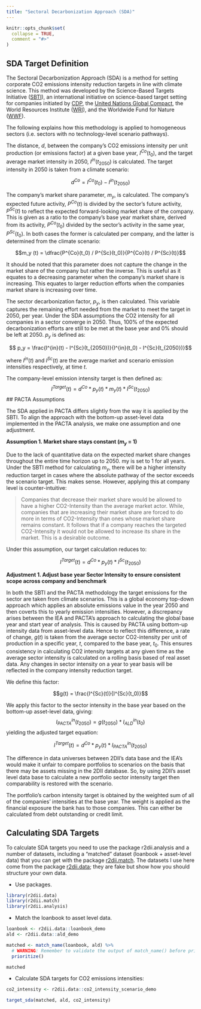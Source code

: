 ```yaml
---
title: "Sectoral Decarbonization Approach (SDA)"
---
```


```r
knitr::opts_chunk$set(
  collapse = TRUE,
  comment = "#>"
)
```

## SDA Target Definition

The Sectoral Decarbonization Approach (SDA) is a method for setting corporate CO2 emissions intensity reduction targets in line with climate science. This method was developed by the Science-Based Targets Initiative ([SBTI](https://sciencebasedtargets.org/)), an international initiative on science-based target setting for companies initiated by [CDP](https://www.cdp.net/en), the [United Nations Global Compact](https://www.unglobalcompact.org/), the World Resources Institute ([WRI](https://www.wri.org/)), and the Worldwide Fund for Nature ([WWF](https://www.worldwildlife.org/)). 

The following explains how this methodology is applied to homogeneous sectors (i.e. sectors with no technology-level scenario pathways). 

The distance, $d$, between the company's CO2 emissions intensity per unit production (or emissions factor) at a given base year,  $I^{Co}(t_0)$, and the target average market intensity in 2050, $I^{in}(t_{2050})$ is calculated. The target intensity in 2050 is taken from a climate scenario:

$$d^{Co} = I^{Co}(t_0) - I^{in}(t_{2050})$$

The company's market share parameter, $m_y$, is calculated. The company's expected future activity, $P^{Co}(t)$ is divided by the sector's future activity, $P^{Sc}(t)$ to reflect the expected forward-looking market share of the company. This is given as a ratio to the company's base year market share, derived from its activity, $P^{Co}(t_0)$ divided by the sector's activity in the same year, $P^{Sc}(t_0)$. In both cases the former is calculated per company, and the latter is determined from the climate scenario:

$$m_y (t) = \dfrac{P^{Co}(t_0) / P^{Sc}(t_0)}{P^{Co}(t) / P^{Sc}(t)}$$

It should be noted that this parameter does not capture the change in the market share of the company but rather the inverse. This is useful as it equates to a decreasing parameter when the company's market share is increasing. This equates to larger reduction efforts when the companies market share is increasing over time. 

The sector decarbonization factor, $p_y$, is then calculated. This variable captures the remaining effort needed from the market to meet the target in 2050, per year. Under the SDA assumptions the CO2 intensity for all companies in a sector converge in 2050. Thus, 100% of the expected decarbonization efforts are still to be met at the base year and 0% should be left at 2050. $p_y$ is defined as:

$$ p_y = \frac{I^{in}(t) - I^{Sc}(t_{2050})}{I^{in}(t_0) - I^{Sc}(t_{2050})}$$

where $I^{in}(t)$ and $I^{Sc}(t)$ are the average market and scenario emission intensities respectively, at time $t$.

The company-level emission intensity target is then defined as: 
$$I^{Target}(t) = d^{Co} * p_{y} (t) * m_{y} (t) * I^{Sc}(t_{2050})$$
## PACTA Assumptions

The SDA applied in PACTA differs slightly from the way it is applied by the SBTI. To align the approach with the bottom-up asset-level data implemented in the PACTA analysis, we make one assumption and one adjustment.

**Assumption 1. Market share stays constant ($m_y$ = 1)**

Due to the lack of quantitative data on the expected market share changes throughout the entire time horizon up to 2050. my is set to 1 for all years. Under the SBTI method for calculating $m_{y}$, there will be a higher intensity reduction target in cases where the absolute pathway of the sector exceeds the scenario target. This makes sense. However, applying this at company level is counter-intuitive:

> Companies that decrease their market share would be allowed to have a higher CO2-Intensity than the average market actor. While, companies that are increasing their market share are forced to do more in terms of CO2-Intensity than ones whose market share remains constant. It follows that if a company reaches the targeted CO2-Intensity it would not be allowed to increase its share in the market. This is a desirable outcome.

Under this assumption, our target calculation reduces to: 

$$I^{Target}(t) = d^{Co} * p_{y} (t) * I^{Sc}(t_{2050})$$

**Adjustment 1. Adjust base year Sector Intensity  to ensure consistent scope across company and benchmark**

In both the SBTI and the PACTA methodology the target emissions for the sector are taken from climate scenarios. This is a global economy top-down approach which applies an absolute emissions value in the year 2050 and then coverts this to yearly emission intensities. However, a discrepancy arises between the IEA and PACTA's approach to calculating the global base year and start year of analysis. This is caused by PACTA using bottom-up intensity data from asset-level data. Hence to reflect this difference, a rate of change, $g(t)$ is taken from the average sector CO2-intensity per unit of production in a specific year, $t$, compared to the base year, $t_0$. This ensures consistency in calculating CO2 intensity targets at any given time as the average sector intensity is calculated on a rolling basis based of real asset data. Any changes in sector intensity on a year to year basis will be reflected in the company intensity reduction target.

We define this factor: 

$$g(t) = \frac{I^{Sc}(t)}{I^{Sc}(t_0)}$$

We apply this factor to the sector intensity in the base year based on the bottom-up asset-level data, giving: 
$$I_{PACTA}^{in}(t_{2050}) = g(t_{2050}) * I_{ALD}^{in}(t_0)$$
yielding the adjusted target equation: 

$$I^{Target}(t) = d^{Co} * p_{y} (t) * I_{PACTA}^{in}(t_{2050})$$

The difference in data universes between 2DII's data base and the IEA's would make it unfair to compare portfolios to scenarios on the basis that there may be assets missing in the 2DII database. So, by using 2DII's asset level data base to calculate a new portfolio sector intensity target then comparability is restored with the scenario.

The portfolio's carbon intensity target is obtained by the weighted sum of all of the companies' intensities at the base year. The weight is applied as the financial exposure the bank has to those companies. This can either be calculated from debt outstanding or credit limit.

## Calculating SDA Targets

To calculate SDA targets you need to use the package r2dii.analysis and a number of datasets, including a "matched" dataset (loanbook + asset-level data) that you can get with the package [r2dii.match](https://2degreesinvesting.github.io/r2dii.match/). The datasets I use here come from the package [r2dii.data](https://2degreesinvesting.github.io/r2dii.data/); they are fake but show how you should structure your own data.

* Use packages.

```r
library(r2dii.data)
library(r2dii.match)
library(r2dii.analysis)
```

* Match the loanbook to asset level data.

```r
loanbook <- r2dii.data::loanbook_demo
ald <- r2dii.data::ald_demo

matched <- match_name(loanbook, ald) %>% 
  # WARNING: Remember to validate the output of match_name() before prioritize()
  prioritize()

matched
```

* Calculate SDA targets for CO2 emissions intensities:

```r
co2_intensity <- r2dii.data::co2_intensity_scenario_demo

target_sda(matched, ald, co2_intensity)
```

